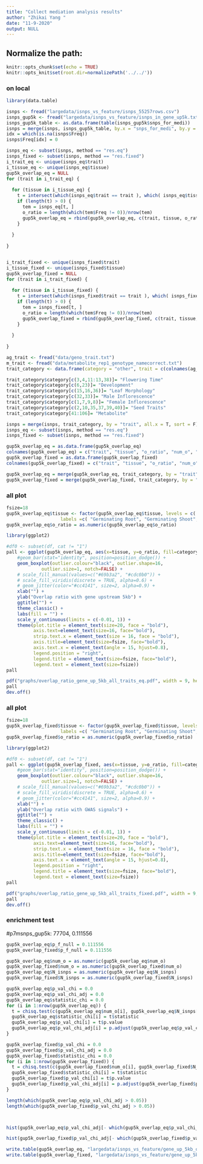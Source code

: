 ```yaml
---
title: "Collect mediation analysis results"
author: "Zhikai Yang "
date: "11-9-2020"
output: NULL
---
```



## Normalize the path:

```r
knitr::opts_chunk$set(echo = TRUE) 
knitr::opts_knit$set(root.dir=normalizePath('../../')) 
```


### on local

```r
library(data.table)

isnps <- fread("largedata/isnps_vs_feature/isnps_55257rows.csv")
isnps_gup5k <- fread("largedata/isnps_vs_feature/isnps_in_gene_up5k.txt")
isnps_gup5k_table <- as.data.frame(table(isnps_gup5k$snps_for_medi)) 
isnps = merge(isnps, isnps_gup5k_table, by.x = "snps_for_medi", by.y = "Var1", sort = F, all.x = T)
idx = which(is.na(isnps$Freq))
isnps$Freq[idx] = 0

isnps_eq <- subset(isnps, method == "res.eq")
isnps_fixed <- subset(isnps, method == "res.fixed")
i_trait_eq <- unique(isnps_eq$trait)
i_tissue_eq <- unique(isnps_eq$tissue)
gup5k_overlap_eq = NULL
for (trait in i_trait_eq) {
  
  for (tissue in i_tissue_eq) {
    t = intersect(which(isnps_eq$trait == trait ), which( isnps_eq$tissue == tissue))
    if (length(t) > 0) {
      tem = isnps_eq[t, ]
      o_ratio = length(which(tem$Freq != 0))/nrow(tem)
      gup5k_overlap_eq = rbind(gup5k_overlap_eq, c(trait, tissue, o_ratio, length(which(tem$Freq != 0)), nrow(tem) ))
    }
    
  }
  
}


i_trait_fixed <- unique(isnps_fixed$trait)
i_tissue_fixed <- unique(isnps_fixed$tissue)
gup5k_overlap_fixed = NULL
for (trait in i_trait_fixed) {
  
  for (tissue in i_tissue_fixed) {
    t = intersect(which(isnps_fixed$trait == trait ), which( isnps_fixed$tissue == tissue))
    if (length(t) > 0) {
      tem = isnps_fixed[t, ]
      o_ratio = length(which(tem$Freq != 0))/nrow(tem)
      gup5k_overlap_fixed = rbind(gup5k_overlap_fixed, c(trait, tissue, o_ratio, length(which(tem$Freq != 0)), nrow(tem) ))
    }
    
  }
  
}
```

```r
ag_trait <- fread("data/geno_trait.txt")
m_trait <- fread("data/metabolite_rep1_genotype_namecorrect.txt")
trait_category <- data.frame(category = "other", trait = c(colnames(ag_trait)[-1], colnames(m_trait)[-1]))

trait_category$category[c(3,4,11:13,38)]= "Flowering Time"
trait_category$category[c(6,23)]= "Development"
trait_category$category[c(15,16,36)]= "Leaf Morphology"
trait_category$category[c(32,33)]= "Male Inflorescence"
trait_category$category[c(1,7,9,8)]= "Female Inflorescence"
trait_category$category[c(2,10,35,37,39,40)]= "Seed Traits"
trait_category$category[41:106]= "Metabolite"

isnps = merge(isnps, trait_category, by = "trait", all.x = T, sort = F)
isnps_eq <- subset(isnps, method == "res.eq")
isnps_fixed <- subset(isnps, method == "res.fixed")

gup5k_overlap_eq = as.data.frame(gup5k_overlap_eq)
colnames(gup5k_overlap_eq) = c("trait", "tissue", "o_ratio", "num_o", "N_isnps")
gup5k_overlap_fixed = as.data.frame(gup5k_overlap_fixed)
colnames(gup5k_overlap_fixed) = c("trait", "tissue", "o_ratio", "num_o", "N_isnps")

gup5k_overlap_eq = merge(gup5k_overlap_eq, trait_category, by = "trait", all.x = T, sort = F)
gup5k_overlap_fixed = merge(gup5k_overlap_fixed, trait_category, by = "trait", all.x = T, sort = F)

```

### all plot
```r
fsize=18
gup5k_overlap_eq$tissue <- factor(gup5k_overlap_eq$tissue, levels = c( "GRoot", "GShoot", "L3Base", "L3Tip", "LMAD", "LMAN","Kern"),
                    labels =c( "Germinating Root", "Germinating Shoot", "Leaf 3 base", "Leaf 3 tip", "Adult leaf during the day", "Adult leaf at night","Kernels after pollination"))
gup5k_overlap_eq$o_ratio = as.numeric(gup5k_overlap_eq$o_ratio)

library(ggplot2)

#df0 <- subset(df, cat != "1")
pall <- ggplot(gup5k_overlap_eq, aes(x=tissue, y=o_ratio, fill=category)) +
    #geom_bar(stat="identity", position=position_dodge()) +
    geom_boxplot(outlier.colour="black", outlier.shape=16, 
             outlier.size=1, notch=FALSE) +
    # scale_fill_manual(values=c("#69b3a2", "#cdc0b0")) +
    # scale_fill_viridis(discrete = TRUE, alpha=0.6) +
    # geom_jitter(color="#cc4141", size=2, alpha=0.9) +
    xlab("") +
    ylab("Overlap ratio with gene upstream 5kb") +
    ggtitle("") +
    theme_classic() +
    labs(fill = "") +
    scale_y_continuous(limits = c(-0.01, 1)) +
    theme(plot.title = element_text(size=20, face = "bold"), 
          axis.text=element_text(size=16, face="bold"),
          strip.text.x = element_text(size = 16, face = "bold"),
          axis.title=element_text(size=fsize, face="bold"),
          axis.text.x = element_text(angle = 15, hjust=0.8),
          legend.position = "right", 
          legend.title = element_text(size=fsize, face="bold"),
          legend.text = element_text(size=fsize))
pall

pdf("graphs/overlap_ratio_gene_up_5kb_all_traits_eq.pdf", width = 9, height= 6)
pall
dev.off()

```

### all plot
```r
fsize=18
gup5k_overlap_fixed$tissue <- factor(gup5k_overlap_fixed$tissue, levels = c( "GRoot", "GShoot", "L3Base", "L3Tip", "LMAD", "LMAN","Kern"),
                    labels =c( "Germinating Root", "Germinating Shoot", "Leaf 3 base", "Leaf 3 tip", "Adult leaf during the day", "Adult leaf at night","Kernels after pollination"))
gup5k_overlap_fixed$o_ratio = as.numeric(gup5k_overlap_fixed$o_ratio)

library(ggplot2)

#df0 <- subset(df, cat != "1")
pall <- ggplot(gup5k_overlap_fixed, aes(x=tissue, y=o_ratio, fill=category)) +
    #geom_bar(stat="identity", position=position_dodge()) +
    geom_boxplot(outlier.colour="black", outlier.shape=16, 
             outlier.size=1, notch=FALSE) +
    # scale_fill_manual(values=c("#69b3a2", "#cdc0b0")) +
    # scale_fill_viridis(discrete = TRUE, alpha=0.6) +
    # geom_jitter(color="#cc4141", size=2, alpha=0.9) +
    xlab("") +
    ylab("Overlap ratio with GWAS signals") +
    ggtitle("") +
    theme_classic() +
    labs(fill = "") +
    scale_y_continuous(limits = c(-0.01, 1)) +
    theme(plot.title = element_text(size=20, face = "bold"), 
          axis.text=element_text(size=16, face="bold"),
          strip.text.x = element_text(size = 16, face = "bold"),
          axis.title=element_text(size=fsize, face="bold"),
          axis.text.x = element_text(angle = 15, hjust=0.8),
          legend.position = "right", 
          legend.title = element_text(size=fsize, face="bold"),
          legend.text = element_text(size=fsize))
pall

pdf("graphs/overlap_ratio_gene_up_5kb_all_traits_fixed.pdf", width = 9, height= 6)
pall
dev.off()

```


### enrichment test
#p7msnps_gup5k: 77704, 0.111556
```r

gup5k_overlap_eq$p_f_null = 0.111556 
gup5k_overlap_fixed$p_f_null = 0.111556

gup5k_overlap_eq$num_o = as.numeric(gup5k_overlap_eq$num_o)
gup5k_overlap_fixed$num_o = as.numeric(gup5k_overlap_fixed$num_o)
gup5k_overlap_eq$N_isnps = as.numeric(gup5k_overlap_eq$N_isnps)
gup5k_overlap_fixed$N_isnps = as.numeric(gup5k_overlap_fixed$N_isnps)

gup5k_overlap_eq$p_val_chi = 0.0
gup5k_overlap_eq$p_val_chi_adj = 0.0
gup5k_overlap_eq$statistic_chi = 0.0
for (i in 1:nrow(gup5k_overlap_eq)) {
  t = chisq.test(c(gup5k_overlap_eq$num_o[i], gup5k_overlap_eq$N_isnps[i]-gup5k_overlap_eq$num_o[i]),p=c(gup5k_overlap_eq$p_f_null[i], 1-gup5k_overlap_eq$p_f_null[i]))
  gup5k_overlap_eq$statistic_chi[i] = t$statistic
  gup5k_overlap_eq$p_val_chi[i] = t$p.value
  gup5k_overlap_eq$p_val_chi_adj[i] = p.adjust(gup5k_overlap_eq$p_val_chi[i], method = "fdr", n= nrow(gup5k_overlap_eq))
}

gup5k_overlap_fixed$p_val_chi = 0.0
gup5k_overlap_fixed$p_val_chi_adj = 0.0
gup5k_overlap_fixed$statistic_chi = 0.0
for (i in 1:nrow(gup5k_overlap_fixed)) {
  t = chisq.test(c(gup5k_overlap_fixed$num_o[i], gup5k_overlap_fixed$N_isnps[i]-gup5k_overlap_fixed$num_o[i]),p=c(gup5k_overlap_fixed$p_f_null[i], 1-gup5k_overlap_fixed$p_f_null[i]))
  gup5k_overlap_fixed$statistic_chi[i] = t$statistic
  gup5k_overlap_fixed$p_val_chi[i] = t$p.value
  gup5k_overlap_fixed$p_val_chi_adj[i] = p.adjust(gup5k_overlap_fixed$p_val_chi[i], method = "fdr", n= nrow(gup5k_overlap_fixed))
}

length(which(gup5k_overlap_eq$p_val_chi_adj > 0.05))
length(which(gup5k_overlap_fixed$p_val_chi_adj > 0.05))



hist(gup5k_overlap_eq$p_val_chi_adj[- which(gup5k_overlap_eq$p_val_chi_adj > 0.05)], main = "Distribution of adjusted p-value by FDR (Medfix.0.5)", xlab = "adjusted p-value")

hist(gup5k_overlap_fixed$p_val_chi_adj[- which(gup5k_overlap_fixed$p_val_chi_adj > 0.05)], main = "Distribution of adjusted p-value by FDR (Medfix.bic)", xlab = "adjusted p-value")

write.table(gup5k_overlap_eq, "largedata/isnps_vs_feature/gene_up_5kb_overlap_eq.csv", sep=",", row.names=FALSE, quote=FALSE)
write.table(gup5k_overlap_fixed, "largedata/isnps_vs_feature/gene_up_5kb_overlap_fixed.csv", sep=",", row.names=FALSE, quote=FALSE)



```

